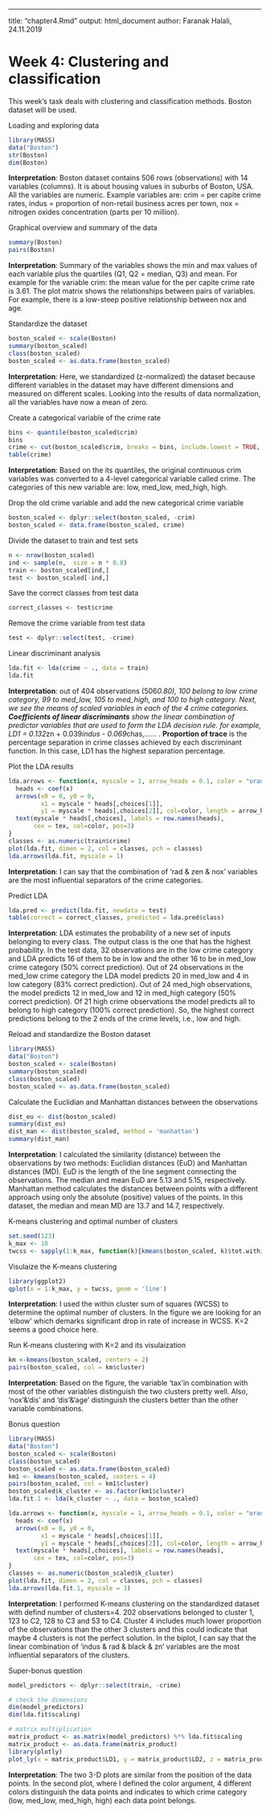 ---
title: "chapter4.Rmd"
output: html_document
author: Faranak Halali, 24.11.2019

# Week 4: Clustering and classification
This week's task deals with clustering and classification methods. Boston dataset will be used.

Loading and exploring data
```r
library(MASS)
data("Boston")
str(Boston)
dim(Boston)
```
**Interpretation**: Boston dataset contains 506 rows (observations) with 14 variables (columns). It is about housing values in suburbs of Boston, USA. All the variables are numeric. Example variables are: crim = per capite crime rates, indus = proportion of non-retail business acres per town, nox = nitrogen oxides concentration (parts per 10 million).

Graphical overview and summary of the data
```r
summary(Boston)
pairs(Boston)
```
**Interpretation**: Summary of the variables shows the min and max values of each variable plus the quartiles (Q1, Q2 = median, Q3) and mean. For example for the variable crim: the mean value for the per capite crime rate is 3.61. The plot matrix shows the relationships between pairs of variables. For example, there is a low-steep positive relationship between nox and age.

Standardize the dataset
```r
boston_scaled <- scale(Boston)
summary(boston_scaled)
class(boston_scaled)
boston_scaled <- as.data.frame(boston_scaled)
```
**Interpretation**: Here, we standardized (z-normalized) the dataset because different variables in the dataset may have different dimensions and measured on different scales. Looking into the results of data normalization, all the variables have now a mean of zero. 

Create a categorical variable of the crime rate
```r
bins <- quantile(boston_scaled$crim)
bins
crime <- cut(boston_scaled$crim, breaks = bins, include.lowest = TRUE, labels = c("low", "med_low", "med_high", "high"))
table(crime)
```
**Interpretation**: Based on the its quantiles, the original continuous crim variables was converted to a 4-level categorical variable called crime. The categories of this new variable are: low, med_low, med_high, high.

Drop the old crime variable and add the new categorical crime variable
```r
boston_scaled <- dplyr::select(boston_scaled, -crim)
boston_scaled <- data.frame(boston_scaled, crime)
```

Divide the dataset to train and test sets
```r
n <- nrow(boston_scaled)
ind <- sample(n,  size = n * 0.8)
train <- boston_scaled[ind,]
test <- boston_scaled[-ind,]
```

Save the correct classes from test data
```r
correct_classes <- test$crime
```

Remove the crime variable from test data
```r
test <- dplyr::select(test, -crime)
```

Linear discriminant analysis
```r
lda.fit <- lda(crime ~ ., data = train)
lda.fit
```
**Interpretation**: out of 404 observations (506*0.80), 100 belong to low crime category, 99 to med_low, 105 to med_high, and 100 to high category. Next, we see the means of scaled variables in each of the 4 crime categories. **Coefficients of linear discriminants** show the linear combination of predictor variables that are used to form the LDA decision rule. for example, LD1 = 0.132*zn + 0.039*indus - 0.069*chas,...... . **Proportion of trace** is the percentage separation in crime classes achieved by each discriminant function. In this case, LD1 has the highest separation percentage.

Plot the LDA results
```r
lda.arrows <- function(x, myscale = 1, arrow_heads = 0.1, color = "orange", tex = 0.75, choices = c(1,2)){
  heads <- coef(x)
  arrows(x0 = 0, y0 = 0, 
         x1 = myscale * heads[,choices[1]], 
         y1 = myscale * heads[,choices[2]], col=color, length = arrow_heads)
  text(myscale * heads[,choices], labels = row.names(heads), 
       cex = tex, col=color, pos=3)
}
classes <- as.numeric(train$crime)
plot(lda.fit, dimen = 2, col = classes, pch = classes)
lda.arrows(lda.fit, myscale = 1)
```
**Interpretation**: I can say that the combination of 'rad & zen & nox' variables are the most influential separators of the crime categories.

Predict LDA
```r
lda.pred <- predict(lda.fit, newdata = test)
table(correct = correct_classes, predicted = lda.pred$class)
```
**Interpretation**: LDA estimates the probability of a new set of inputs belonging to every class. The output class is the one that has the highest probability. In the test data, 32 observations are in the low crime category and LDA predicts 16 of them to be in low and the other 16 to be in med_low crime category (50% correct prediction). Out of 24 observations in the med_low crime category the LDA model predicts 20 in med_low and 4 in low category (83% correct prediction). Out of 24 med_high observations, the model predicts 12 in med_low and 12 in med_high category (50% correct prediction). Of 21 high crime observations the model predicts all to belong to high category (100% correct prediction). So, the highest correct predictions belong to the 2 ends of the crime levels, i.e., low and high. 

Reload and standardize the Boston dataset
```r
library(MASS)
data("Boston")
boston_scaled <- scale(Boston)
summary(boston_scaled)
class(boston_scaled)
boston_scaled <- as.data.frame(boston_scaled)
```

Calculate the Euclidian and Manhattan distances between the observations
```r
dist_eu <- dist(boston_scaled)
summary(dist_eu)
dist_man <- dist(boston_scaled, method = 'manhattan')
summary(dist_man)
```
**Interpretation**: I calculated the similarity (distance) between the observations by two methods: Euclidian distances (EuD) and Manhattan distances (MD). EuD is the length of the line segment connecting the observations. The median and mean EuD are 5.13 and 5.15, respectively. Manhattan method calculates the distances between points with a different approach using only the absolute (positive) values of the points. In this dataset, the median and mean MD are 13.7 and 14.7, respectively.

K-means clustering and optimal number of clusters
```r
set.seed(123)
k_max <- 10
twcss <- sapply(1:k_max, function(k){kmeans(boston_scaled, k)$tot.withinss})
```

Visulaize the K-means clustering
```r
library(ggplot2)
qplot(x = 1:k_max, y = twcss, geom = 'line')
```
**Interpretation**: I used the within cluster sum of squares (WCSS) to determine the optimal number of clusters. In the figure we are looking for an ‘elbow’ which demarks significant drop in rate of increase in WCSS. K=2 seems a good choice here.

Run K-means clustering with K=2 and its visulaization
```r
km <-kmeans(boston_scaled, centers = 2)
pairs(boston_scaled, col = km$cluster)
```
**Interpretation**: Based on the figure, the variable 'tax'in combination with most of the other variables distinguish the two clusters pretty well. Also, 'nox'&'dis' and 'dis'&'age' distinguish the clusters better than the other variable combinations.
  
  
Bonus question
```r
library(MASS)
data("Boston")
boston_scaled <- scale(Boston)
class(boston_scaled)
boston_scaled <- as.data.frame(boston_scaled)
km1 <- kmeans(boston_scaled, centers = 4)
pairs(boston_scaled, col = km1$cluster)
boston_scaled$k_cluster <- as.factor(km1$cluster)
lda.fit.1 <- lda(k_cluster ~ ., data = boston_scaled)

lda.arrows <- function(x, myscale = 1, arrow_heads = 0.1, color = "orange", tex = 0.75, choices = c(1,2)){
  heads <- coef(x)
  arrows(x0 = 0, y0 = 0, 
         x1 = myscale * heads[,choices[1]], 
         y1 = myscale * heads[,choices[2]], col=color, length = arrow_heads)
  text(myscale * heads[,choices], labels = row.names(heads), 
       cex = tex, col=color, pos=3)
}
classes <- as.numeric(boston_scaled$k_cluster)
plot(lda.fit, dimen = 2, col = classes, pch = classes)
lda.arrows(lda.fit.1, myscale = 1)
```
**Interpretation**: I performed K-means clustering on the standardized dataset with defind number of clusters=4. 202 observations belonged to cluster 1, 123 to C2, 128 to C3 and 53 to C4. Cluster 4 includes much lower proportion of the observations than the other 3 clusters and this could indicate that maybe 4 clusters is not the perfect solution. In the biplot, I can say that the linear combination of 'indus & rad & black & zn' variables are the most influential separators of the clusters.


Super-bonus question
```r
model_predictors <- dplyr::select(train, -crime)

# check the dimensions
dim(model_predictors)
dim(lda.fit$scaling)

# matrix multiplication
matrix_product <- as.matrix(model_predictors) %*% lda.fit$scaling
matrix_product <- as.data.frame(matrix_product)
library(plotly)
plot_ly(x = matrix_product$LD1, y = matrix_product$LD2, z = matrix_product$LD3, type= 'scatter3d', mode='markers', color = train$crime)
```
**Interpretation**: The two 3-D plots are similar from the position of the data points. In the second plot, where I defined the color argument, 4 different colors distinguish the data points and indicates to which crime category (low, med_low, med_high, high) each data point belongs.
